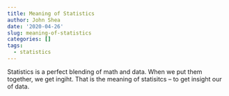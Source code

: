 ```yaml
---
title: Meaning of Statistics
author: John Shea
date: '2020-04-26'
slug: meaning-of-statistics
categories: []
tags:
  - statistics
---
```


Statistics is a perfect blending of math and data. When we put them together, we
get ingiht. That is the meaning of statisitcs -- to get insight our of data.

